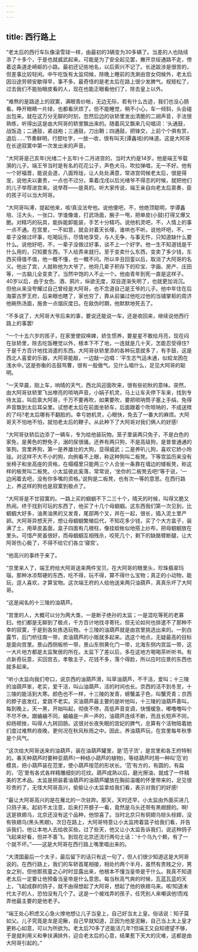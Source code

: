 ```yaml
---
---
---
```

title: 西行路上
---



“老太后的西行车队像滚雪球一样，由最初的3辆变为30多辆了。当差的人也陆续添了十多个，于是也就威武起来。可能是为了安全起见罢，撇开京绥通路不走，傍着这条道走崎岖的小路。最初还记些地名，以后索兴不记了。长途跋涉是很苦的，但差事比较轻闲。中午吃饭有太监伺候，除晚上睡前的洗涮由宫女伺候外，老太后因沿途劳顿安歇得早，事不多。最奇怪的是老太后在路上很少发脾气。规矩松了，过去我们不能抬眼皮看的人，现在也能正眼看他们了，除去皇上以外。

“难熬的是路途上的寂寞，满眼青纱帐，无边无际，若有什么古迹，我们也没心肠看。睁开眼睛一片绿，也都看厌烦了。但不能睡觉，稍不小心，车一倾斜，头会碰出包来。就在这万分无聊的时刻，忽然后边的驮轿里发出清脆的二胡声音，手法很熟练，听得出这是由大阿哥的轿里飘出来的。随着风又飘来几句唱词：‘头通鼓，战饭造；二通鼓，紧战袍；三通鼓，刀出鞘；四通鼓，把锋交，上前个个俱有赏，退后……’节奏鲜明，行腔吐字，一放一收，很有叫天(谭鑫培)的味道。这是大阿哥在长途寂寞中第一次发出来的声音。

“大阿哥是己亥年(光绪二十五年)十二月进宫的，当时大约是14岁。他是端王爷载漪的儿子。端王爷当时是有名的花花公子，声色犬马，吹拉弹唱，无一不好。他有一个好福晋，能说会道，八面玲珑，让人处处满意，常进宫伺候老太后，很是得宠，说他夫以妻贵，一点也不过分。乘着戊戌以后光绪爷不得志的时候，就把他们的儿子举荐进宫来。说举荐——是真的。听大家传说，端王亲自向老太后禀奏，臣的孩子可以当大阿哥。

“大阿哥叫溥，提起他来，咳!真没法夸他。说他傻吧，不，他绝顶聪明，学谭鑫培、汪大头，一张口，学谁像谁，打武场面，腕子一甩，把单皮(小鼓)打得又爆又脆。对精巧的玩具，能拆能卸能装，手艺十分精巧。说他机灵吧，不，人情上的事一点不通。在宫里，一不如意，就会对着天长嚎，谁哄也不听。说他坏吧，不，一辈子没做过坏事，吃喝玩乐，尽情地享受，与人无争，与事无忤，只知道缺什么要什么。说他好吧，不，一辈子没做过好事，谈不上一个好字。他一生不知道钱是干什么用的，只知要东西，下人给弄来就行。至于变卖什么东西，变卖了多少钱，东西买得值不值，他一概不懂，也一概不问。所以辛丑回銮以后，取消了大阿哥的名义。他出了宫，人就称他为大爷了，他将几辈子积存下的珍宝、字画、房产、庄田等，一古脑儿全变卖了，当然中饱的人不止一个。他由青年到死一直是这样子。40岁以后，由于女色、酒、鸦片，纵欲无度，双目逐渐失明了，也就更加消沉。但他从来没夸耀过自己曾经是大阿哥，也不念道自己是王爷的儿子。他中年住在后海蒙古罗王府，后来眼也瞎了，家也穷了，靠从前骗过他吃过他的当铺掌柜的周济他碗热汤面，施舍一点烟灰度日。在敌伪时期，他默默地死去了。

“不多说了，大阿哥大爷后来的事，要说还能说一车，还是收回来，继续说他西行路上的事罢!

“一个十五六岁的孩子，在家里使奴唤婢，娇生惯养，要星星不敢给月亮，现在闷在驮轿里，除去吃饭睡觉以外，根本下不了地，一连就是几十天，怎能忍受得住?于是千方百计地找消遣的东西。大阿哥驮轿里添的各种玩意就多了，有手鼓，这是西北人喜爱的乐器，大阿哥能敲，一边敲一边唱：‘平生志气运未通，似蛟龙困在浅水中。’这是弥衡的击鼓骂曹，很有一股傲气。见什么唱什么，足见大阿哥的聪明。

“一天早晨，刚上车，响晴的天气，西北风迎面吹来，很有些初秋的意味。突然，由大阿哥驮轿里飞出嘹亮的唢呐声音。小娟子机灵，马上让车夫停下车来，找到专侍太监，叫启禀大阿哥，千万不要再吹，如果要吹，要把唢呐筒子塞上手绢，免得声音飘到太后耳朵里。试想老太后在前面坐轿车，后面跟着个吹唢呐的，不成送殡的了吗?老太后哪有不翻脸的。幸亏她机灵，心眼快，免去了一番大的麻烦。大阿哥天不怕地不怕，就怕老太后的鞭子。从此种下了大阿哥对我们俩人的好感!

“大阿哥驮轿后边添了一辆车，专为给他装玩物。笼子里装两只免子，不是白色的家免，是黄色的野免子，溺的尿很骚。还养有两只狗，不是高级狗，是普普通通的笨狗。宫里养狗，第一是养雄壮的大狗，显得威武；二是养叭儿狗，喜欢它娇小玲珑。对这样不大不小的狗，向例看不上眼，称这种狗叫二板凳。下等宫监历来没有坐椅子和坐高座的资格，在榻榻里只能两三个人合坐一条靠在墙边的矮板凳，称这样的板凳叫二板凳。小太监彼此奚落，常常说，‘坐你的二板凳去吧!’等于说，‘一边闲着去吧，没有你多嘴的资格。’说狗是二板凳，也有次一等的意思。在西行路上，养这样的狗也是寂寞到极点了。

“大阿哥是不甘寂寞的。一路上买的蝈蝈不下二三十个，晴天的时候，叫得又脆又热闹。终于找到可玩的东西了，他买了十几个母蝈蝈。这东西我们第一次见到，比蝈蝈大好多，油黑油黑的又发青，尾部两个叉，并在一起，很长，插入泥土里产卵。大阿哥异想天开，想让母蝈蝈繁殖后代，不知花多少钱，买了个大方盒子，装满了土，用草皮盖面，盒子四面有几根柱，像挂蚊帐似地搭上纱布，把母蝈蝈放在里头。可惜产房虽很好，而母蝈蝈互相残杀，咬死几个，剩下的缺胳臂断腿，让大阿哥伤心极了，不得不给它们各立‘寝宫’。

“他高兴的事终于来了。

“京里来人了，端王府给大阿哥送来两件宝贝。在大阿哥的眼里头，珍珠翡翠玛瑙，那种冰凉帮硬的东西，吃不得，玩不得，算不得什么宝物；真正的小动物，能玩，逗人喜欢，才算宝物。这次端王府的人给他送来两只油葫芦，真真乐坏了大阿哥。

“这是闻名的十三陵的油葫芦。

“宫里的人，大概可以分为两大类，一是断子绝孙的太监；一是混吃等死的老寡妇。他们都是无聊到了极点，千方百计地找寻寄托，但无论如何也排遣不了那种不幸的寂寞，于是到各处拣选玩物。十三陵的油葫芦就是由宫里挑选出来的。一到白露节，后门桥往南一带，卖油葫芦的小贩就多起来。选这个地点，无疑最高的目标是面向宫里。景山西侧板桥一带，景山东侧黄化门一带，北海东侧内宫监一带，这一大片地方都是太监聚居的所在。太监下了差以后，多在这地方喝喝茶听听书。有点新奇玩意，买回宫去，孝敬主子，花钱不多，落个得脸，所以应时应景的东西也就多起来。

“听小太监向我们夸口，说京西的油葫芦滑，叫草油葫芦，不干活，爱叫；十三陵的油葫芦笨，老实，爱干活，叫山油葫芦，活的时间也长。京西的活不到冬至，十三陵的能活到大寒。颜色也不一样，十三陵的发青，螃蟹盖子色，叫蟹壳青；京西的脖子底发红，爱跳不老实。买油葫芦最主要的是听他叫，十三陵的油葫芦善叫，每到晚上，天一黑，开始叫起，彻夜不停，高低声音变调，快慢缓急，嘟噜噜叫个不尽不休。跟蛐蛐不同，蛐蛐是一声一声的，油葫芦连续不断，而且长短声不同，抑扬顿挫，叫得人九转回肠。这很对长夜失眠的宫妃的脾气，总算有个活物陪着她们度过难熬的夜晚，更何况在秋风秋雨之中。因此，养油葫芦玩，在宫里每年秋季是个风气。

“这次给大阿哥送来的油葫芦，装在油葫芦罐里，是‘范子货’，是宫里和各王府特制的。春天种葫芦时要种亚葫芦(一种结小葫芦的植物)，等结葫芦时用一种叫‘范’的模具，把小葫芦装在范里，使小葫芦按范的形状长。‘范’有方的，有圆的，有扁的，‘范’里有各式各样精雕细刻的花纹。葫芦成熟以后，磨光擦油，就成了一件精美的艺术品。太监是把装着油葫芦的油葫芦罐放在胸前温暖的怀里带来的，足见很珍贵的了，无怪大阿哥高兴，偷偷让小太监拿给我们看，表示对我们的好感!

“最让大阿哥高兴的是在雁北的一次驻跸。那天，天时还早，小太监由外面买进几只鸽子来。起初不太注意，后来打开膀子一看，竟然是乌头还带有黑翅膀的。啊!这是铁翅乌，北京还没有这个品种，他惊喜了。当时北京只有铜翅乌棕头棕翅，没有铁翅乌(黑头黑翅)。次日在路上，大阿哥特意让小太监挎着篮子给我们看，并告诉我们，他让本地人去给收买些。过了些天，他又让小太监告诉我们，说这种鸽子飞起来好看，但并不善飞。到现在北京还流行两句土话：‘十个乌九个赖，有了一个就不坏。”——这是大阿哥在西行路上嘴里唱出来的。

“大清国最后一个太子，最后留下的话只有这一句了，但人们很少知道这是大阿哥说的。在西行路上，我们的车轿首尾相接，相处约两个半月，虽然有贵贱之分，男女之别，但他那孩童之心时时显露出来，他根本不懂当皇帝是干什么。我真不知道老太后一定要让他预备当皇帝是什么意思。每当秋高气爽的时候，瓦蓝瓦蓝的天上，飞起成群的鸽子，就不由得想起了大阿哥，想起了他的铁翅乌来。咳!知道末代太子的人，恐怕没有几个了。这是一个被戏弄的孩子，任凭别人来嘲讽他!而戏弄他最主要的是他老子。

“端王处心积虑又心急火燎地想让儿子当皇上，自己好当太上皇。俗话说：知子莫如父。儿子究竟是龙是泥鳅，自己早就知道，正因为他是泥鳅，自己当上太上皇才更称心如意，可以为所欲为。老太后70多了还能活几年?但端王又自知德望不够，于是就利用义和拳扶满排外，迎合老太后的心意，结果惹下天大的灾难，这都是由大阿哥引起的。”